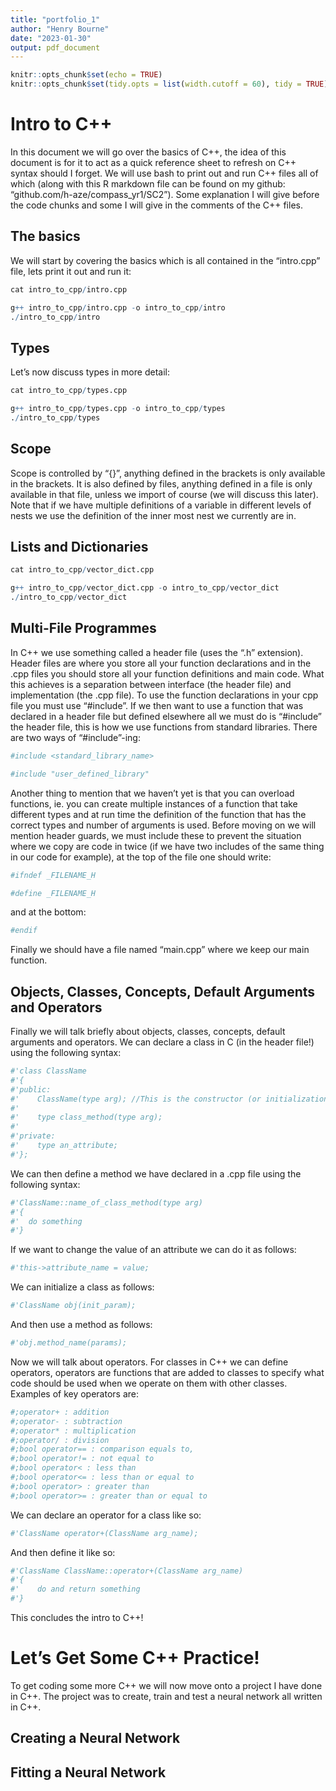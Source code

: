 ```yaml
---
title: "portfolio_1"
author: "Henry Bourne"
date: "2023-01-30"
output: pdf_document
---
```


```r
knitr::opts_chunk$set(echo = TRUE)
knitr::opts_chunk$set(tidy.opts = list(width.cutoff = 60), tidy = TRUE)
```

# Intro to C++
In this document we will go over the basics of C++, the idea of this document is for it to act as a quick reference sheet to refresh on C++ syntax should I forget. We will use bash to print out and run C++ files all of which (along with this R markdown file can be found on my github: "github.com/h-aze/compass_yr1/SC2"). Some explanation I will give before the code chunks and some I will give in the comments of the C++ files. 

## The basics
We will start by covering the basics which is all contained in the "intro.cpp" file, lets print it out and run it:
```r
cat intro_to_cpp/intro.cpp
```
```r
g++ intro_to_cpp/intro.cpp -o intro_to_cpp/intro
./intro_to_cpp/intro
```

## Types
Let's now discuss types in more detail:
```r
cat intro_to_cpp/types.cpp
```
```r
g++ intro_to_cpp/types.cpp -o intro_to_cpp/types
./intro_to_cpp/types
```

## Scope
Scope is controlled by "{}", anything defined in the brackets is only available in the brackets. It is also defined by files, anything defined in a file is only available in that file, unless we import of course (we will discuss this later). Note that if we have multiple definitions of a variable in different levels of nests we use the definition of the inner most nest we currently are in.  

## Lists and Dictionaries
```r
cat intro_to_cpp/vector_dict.cpp
```
```r
g++ intro_to_cpp/vector_dict.cpp -o intro_to_cpp/vector_dict
./intro_to_cpp/vector_dict
```

## Multi-File Programmes
In C++ we use something called a header file (uses the ".h" extension). Header files are where you store all your function declarations and in the .cpp files you should store all your function definitions and main code. What this achieves is a separation between interface (the header file) and implementation (the .cpp file). To use the function declarations in your cpp file you must use "#include". If we then want to use a function that was declared in a header file but defined elsewhere all we must do is "#include" the header file, this is how we use functions from standard libraries. There are two ways of "#include"-ing: 
```r
#include <standard_library_name>

#include "user_defined_library"
```
Another thing to mention that we haven't yet is that you can overload functions, ie. you can create multiple instances of a function that take different types and at run time the definition of the function that has the correct types and number of arguments is used. Before moving on we will mention header guards, we must include these to prevent the situation where we copy are code in twice (if we have two includes of the same thing in our code for example), at the top of the file one should write:
```r
#ifndef _FILENAME_H

#define _FILENAME_H
```
and at the bottom:
```r
#endif
```
Finally we should have a file named "main.cpp" where we keep our main function. 

## Objects, Classes, Concepts, Default Arguments and Operators
Finally we will talk briefly about objects, classes, concepts, default arguments and operators. We can declare a class in C (in the header file!) using the following syntax:
```r
#'class ClassName
#'{
#'public:
#'    ClassName(type arg); //This is the constructor (or initialization) method 
#'  
#'    type class_method(type arg);
#'  
#'private:
#'    type an_attribute;
#'};
```
We can then define a method we have declared in a .cpp file using the following syntax:
```r
#'ClassName::name_of_class_method(type arg)
#'{
#'  do something 
#'}
```
If we want to change the value of an attribute we can do it as follows:
```r
#'this->attribute_name = value;
```
We can initialize a class as follows:
```r
#'ClassName obj(init_param);
```
And then use a method as follows:
```r
#'obj.method_name(params);
```

Now we will talk about operators. For classes in C++ we can define operators, operators are functions that are added to classes to specify what code should be used when we operate on them with other classes. Examples of key operators are:
```r
#;operator+ : addition
#;operator- : subtraction
#;operator* : multiplication
#;operator/ : division
#;bool operator== : comparison equals to,
#;bool operator!= : not equal to
#;bool operator< : less than
#;bool operator<= : less than or equal to
#;bool operator> : greater than
#;bool operator>= : greater than or equal to
```
We can declare an operator for a class like so:
```r
#'ClassName operator+(ClassName arg_name);
```
And then define it like so:
```r
#'ClassName ClassName::operator+(ClassName arg_name)
#'{
#'    do and return something
#'}
```
This concludes the intro to C++!

# Let's Get Some C++ Practice!
To get coding some more C++ we will now move onto a project I have done in C++. The project was to create, train and test a neural network all written in C++. 

## Creating a Neural Network

## Fitting a Neural Network





